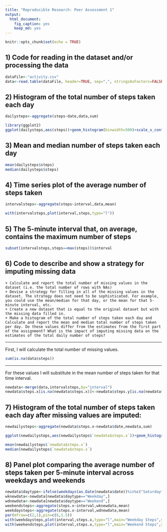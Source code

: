 ```yaml
---
title: "Reproducible Research: Peer Assessment 1"
output: 
  html_document:
    fig_caption: yes
    keep_md: yes
---
```


```r
knitr::opts_chunk$set(echo = TRUE)
```

## 1) Code for reading in the dataset and/or processing the data

```r
dataFile<-"activity.csv"
data<-read.table(dataFile, header=TRUE, sep=",", stringsAsFactors=FALSE, dec=".")
```

## 2) Histogram of the total number of steps taken each day

```r
dailysteps<-aggregate(steps~date,data,sum)
```

```r
library(ggplot2)
ggplot(dailysteps,aes(steps))+geom_histogram(binwidth=500)+scale_x_continuous(minor_breaks = seq(1,25000,500),breaks = seq(0,25000,1000))+theme(axis.text.x=element_text(angle = 90, vjust = 0.5))
```

## 3) Mean and median number of steps taken each day

```r
mean(dailysteps$steps)
median(dailysteps$steps)
```

## 4) Time series plot of the average number of steps taken

``` r
intervalsteps<-aggregate(steps~interval,data,mean)
```

``` r
with(intervalsteps,plot(interval,steps,type="l"))
```

## 5) The 5-minute interval that, on average, contains the maximum number of steps
``` r
subset(intervalsteps,steps==max(steps))$interval
```

## 6) Code to describe and show a strategy for imputing missing data

    + Calculate and report the total number of missing values in the dataset (i.e. the total number of rows with NAs)
    + Devise a strategy for filling in all of the missing values in the dataset. The strategy does not need to be sophisticated. For example, you could use the mean/median for that day, or the mean for that 5-minute interval, etc.
    + Create a new dataset that is equal to the original dataset but with the missing data filled in.
    + Make a histogram of the total number of steps taken each day and Calculate and report the mean and median total number of steps taken per day. Do these values differ from the estimates from the first part of the assignment? What is the impact of imputing missing data on the estimates of the total daily number of steps?

***
First, I will calculate the total number of missing values.
``` r
sum(is.na(data$steps))
```
***
For these values I will substitute in the mean number of steps taken for that time interval.

``` r
newdata<-merge(data,intervalsteps,by="interval")
newdata$steps.x[is.na(newdata$steps.x)]<-newdata$steps.y[is.na(newdata$steps.x)]
```
## 7) Histogram of the total number of steps taken each day after missing values are imputed:
```r
newdailysteps<-aggregate(newdata$steps.x~newdata$date,newdata,sum)
```

```r
ggplot(newdailysteps,aes(newdailysteps$`newdata$steps.x`))+geom_histogram(binwidth=500)+scale_x_continuous(minor_breaks = seq(1,25000,500),breaks = seq(0,25000,1000))+theme(axis.text.x=element_text(angle = 90, vjust = 0.5))+xlab("steps")
```

```r
mean(newdailysteps$`newdata$steps.x`)
median(newdailysteps$`newdata$steps.x`)
```

## 8) Panel plot comparing the average number of steps taken per 5-minute interval across weekdays and weekends

``` r
newdata$daytype<-ifelse(weekdays(as.Date(newdata$date))%in%c("Saturday","Sunday"),"Weekend","Weekday")
wknewdata<-newdata[newdata$daytype=="Weekday",]
wdnewdata<-newdata[newdata$daytype=="Weekend",]
weekendsteps<-aggregate(steps.x~interval,wknewdata,mean)
weekdaysteps<-aggregate(steps.x~interval,wdnewdata,mean)
par(mfrow=c(2,1),pin=c(6,1.5))
with(weekdaysteps,plot(interval,steps.x,type="l",main="Weekday Steps",ylab = "steps"))
with(weekendsteps,plot(interval,steps.x,type="l",main="Weekend Steps",ylab = "steps"))
```
